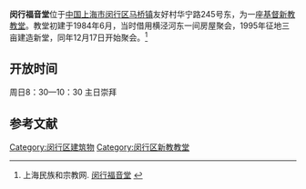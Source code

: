 '''闵行福音堂'''位于[[中国|中国]][[上海市|上海市]][[闵行区|闵行区]][[马桥镇_(上海市)|马桥镇]]友好村华宁路245号东，为一座[[基督新教|基督新教]][[教堂|教堂]]。教堂初建于1984年6月，当时借用横泾河东一间房屋聚会，1995年征地三亩建造新堂，同年12月17日开始聚会。<ref>上海民族和宗教网. [http://www.shmzw.gov.cn/gb/mzw/shzj/zjcs/userobject8ai1098.html 闵行福音堂] {{Wayback|url=http://www.shmzw.gov.cn/gb/mzw/shzj/zjcs/userobject8ai1098.html |date=20140404114600 }}</ref>

==开放时间==
周日8：30—10：30 主日崇拜

==参考文献==
{{reflist}}

[[Category:闵行区建筑物|Category:闵行区建筑物]]
[[Category:闵行区新教教堂|Category:闵行区新教教堂]]
